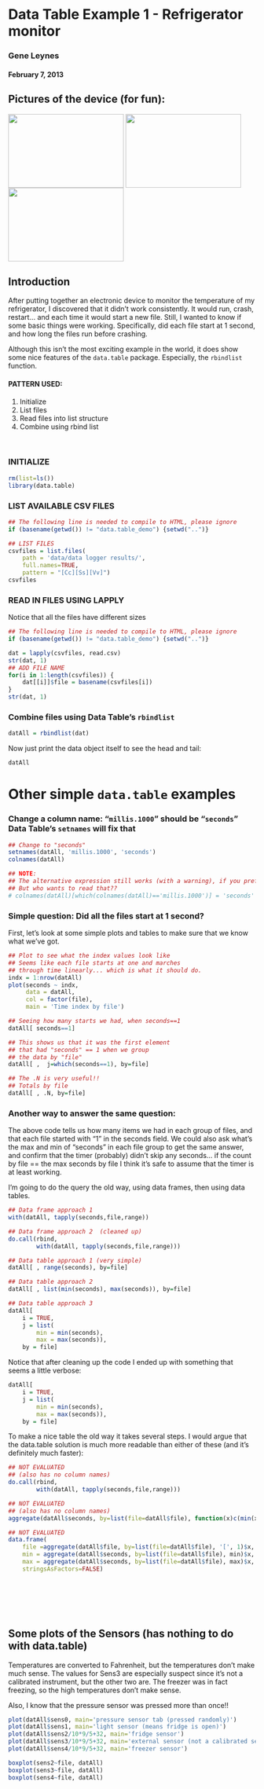 # Data Table Example 1 - Refrigerator monitor

### Gene Leynes
#### February 7, 2013


## Pictures of the device (for fun):

<img src="../resources/2013-01-28 02.46.11 (sm).jpg" align=middle height=150 width =235 />
<img src="../resources/2013-01-28 02.46.45 (sm).jpg" align=middle height=150 width =235 />
<img src="../resources/2013-01-28 02.46.54 (sm).jpg" align=middle height=150 width =235 />

## Introduction

After putting together an electronic device to monitor the temperature of my refrigerator, I discovered that it didn't work consistently.  It would run, crash, restart... and each time it would start a new file.  Still, I wanted to know if some basic things were working.  Specifically, did each file start at 1 second, and how long the files run before crashing.

Although this isn't the most exciting example in the world, it does show some nice features of the `data.table` package.  Especially, the `rbindlist` function.

#### PATTERN USED:

1. Initialize
2. List files
3. Read files into list structure
4. Combine using rbind list


<br>


### INITIALIZE

```r
rm(list=ls())
library(data.table)
```

### LIST AVAILABLE CSV FILES

```r
## The following line is needed to compile to HTML, please ignore
if (basename(getwd()) != "data.table_demo") {setwd("..")}

## LIST FILES
csvfiles = list.files(
	path = 'data/data logger results/', 
	full.names=TRUE,
	pattern = "[Cc][Ss][Vv]")
csvfiles
```

### READ IN FILES USING LAPPLY

Notice that all the files have different sizes

```r
## The following line is needed to compile to HTML, please ignore
if (basename(getwd()) != "data.table_demo") {setwd("..")}

dat = lapply(csvfiles, read.csv)
str(dat, 1)
## ADD FILE NAME
for(i in 1:length(csvfiles)) {
	dat[[i]]$file = basename(csvfiles[i])
}
str(dat, 1)

```

### Combine files using Data Table's `rbindlist`

```r
datAll = rbindlist(dat)
```

Now just print the data object itself to see the head and tail:

```r
datAll
```

# Other simple `data.table` examples

### Change a column name: "`millis.1000`" should be "`seconds`" <br> Data Table's `setnames` will fix that

```r
## Change to "seconds"
setnames(datAll, 'millis.1000', 'seconds')
colnames(datAll)

## NOTE:
## The alternative expression still works (with a warning), if you prefer.
## But who wants to read that??
# colnames(datAll)[which(colnames(datAll)=='millis.1000')] = 'seconds'
```


### Simple question: Did all the files start at 1 second?

First, let's look at some simple plots and tables to make sure that we know what we've got.

```r
## Plot to see what the index values look like
## Seems like each file starts at one and marches 
## through time linearly... which is what it should do.
indx = 1:nrow(datAll)
plot(seconds ~ indx, 
	 data = datAll, 
	 col = factor(file),
	 main = 'Time index by file')

## Seeing how many starts we had, when seconds==1
datAll[ seconds==1]

## This shows us that it was the first element
## that had "seconds" == 1 when we group
## the data by "file"
datAll[ ,  j=which(seconds==1), by=file]

## The .N is very useful!!
## Totals by file
datAll[ , .N, by=file]
```


### Another way to answer the same question:

The above code tells us how many items we had in each group of files, and that each file started with "1" in the seconds field.  We could also ask what's the max and min of "seconds" in each file group to get the same answer, and confirm that the timer (probably) didn't skip any seconds... if the count by file == the max seconds by file I think it's safe to assume that the timer is at least working.

I'm going to do the query the old way, using data frames, then using data tables.

```r
## Data frame approach 1
with(datAll, tapply(seconds,file,range))

## Data frame approach 2  (cleaned up)
do.call(rbind, 
		with(datAll, tapply(seconds,file,range)))

## Data table approach 1 (very simple)
datAll[ , range(seconds), by=file]

## Data table approach 2
datAll[ , list(min(seconds), max(seconds)), by=file]

## Data table approach 3
datAll[ 
	i = TRUE, 
	j = list(
		min = min(seconds), 
		max = max(seconds)), 
	by = file]
```

Notice that after cleaning up the code I ended up with something that seems a little verbose:
```r
datAll[ 
	i = TRUE, 
	j = list(
		min = min(seconds), 
		max = max(seconds)), 
	by = file]
```

To make a nice table the old way it takes several steps.  I would argue that the data.table solution is much more readable than either of these (and it's definitely much faster):
```r
## NOT EVALUATED
## (also has no column names)
do.call(rbind, 
		with(datAll, tapply(seconds,file,range)))
```
```r
## NOT EVALUATED
## (also has no column names)
aggregate(datAll$seconds, by=list(file=datAll$file), function(x)c(min(x),max(x)))
```
```r
## NOT EVALUATED
data.frame(
	file =aggregate(datAll$file, by=list(file=datAll$file), '[', 1)$x,
	min = aggregate(datAll$seconds, by=list(file=datAll$file), min)$x,
	max = aggregate(datAll$seconds, by=list(file=datAll$file), max)$x,
	stringsAsFactors=FALSE)
````



<br><br><br><br>

## Some plots of the Sensors (has nothing to do with data.table)

Temperatures are converted to Fahrenheit, but the temperatures don't make much sense.  The values for Sens3 are especially suspect since it's not a calibrated instrument, but the other two are.  The freezer was in fact freezing, so the high temperatures don't make sense.

Also, I know that the pressure sensor was pressed more than once!!

```r
plot(datAll$sens0, main='pressure sensor tab (pressed randomly)')
plot(datAll$sens1, main='light sensor (means fridge is open)')
plot(datAll$sens2/10*9/5+32, main='fridge sensor')
plot(datAll$sens3/10*9/5+32, main='external sensor (not a calibrated sensor)')
plot(datAll$sens4/10*9/5+32, main='freezer sensor')

boxplot(sens2~file, datAll)
boxplot(sens3~file, datAll)
boxplot(sens4~file, datAll)

```







